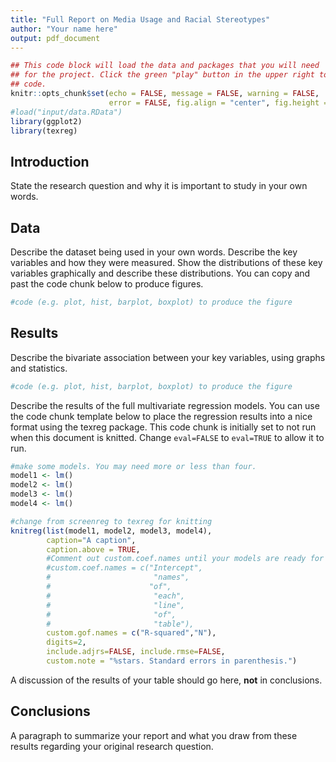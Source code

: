 ```yaml
---
title: "Full Report on Media Usage and Racial Stereotypes"
author: "Your name here"
output: pdf_document
---
```


```r
## This code block will load the data and packages that you will need
## for the project. Click the green "play" button in the upper right to run this
## code.
knitr::opts_chunk$set(echo = FALSE, message = FALSE, warning = FALSE, 
                      error = FALSE, fig.align = "center", fig.height = 4)
#load("input/data.RData")
library(ggplot2)
library(texreg)
```

## Introduction

State the research question and why it is important to study in your own words.

## Data

Describe the dataset being used in your own words. Describe the key variables and how they were measured. Show the distributions of these key variables graphically and describe these distributions. You can copy and past the code chunk below to produce figures.

```r
#code (e.g. plot, hist, barplot, boxplot) to produce the figure
```

## Results

Describe the bivariate association between your key variables, using graphs and statistics.

```r
#code (e.g. plot, hist, barplot, boxplot) to produce the figure
```

Describe the results of the full multivariate regression models. You can use the code chunk template below to place the regression results into a nice format using the texreg package. This code chunk is initially set to not run when this document is knitted. Change `eval=FALSE` to `eval=TRUE` to allow it to run. 

```r
#make some models. You may need more or less than four. 
model1 <- lm()
model2 <- lm()
model3 <- lm()
model4 <- lm()

#change from screenreg to texreg for knitting
knitreg(list(model1, model2, model3, model4),
        caption="A caption",
        caption.above = TRUE,
        #Comment out custom.coef.names until your models are ready for knitting
        #custom.coef.names = c("Intercept",
        #                       "names",
        #                      "of",
        #                       "each",
        #                       "line",
        #                       "of",
        #                       "table"),
        custom.gof.names = c("R-squared","N"),
        digits=2,
        include.adjrs=FALSE, include.rmse=FALSE,
        custom.note = "%stars. Standard errors in parenthesis.")
```

A discussion of the results of your table should go here, **not** in conclusions. 

## Conclusions

A paragraph to summarize your report and what you draw from these results regarding your original research question.
